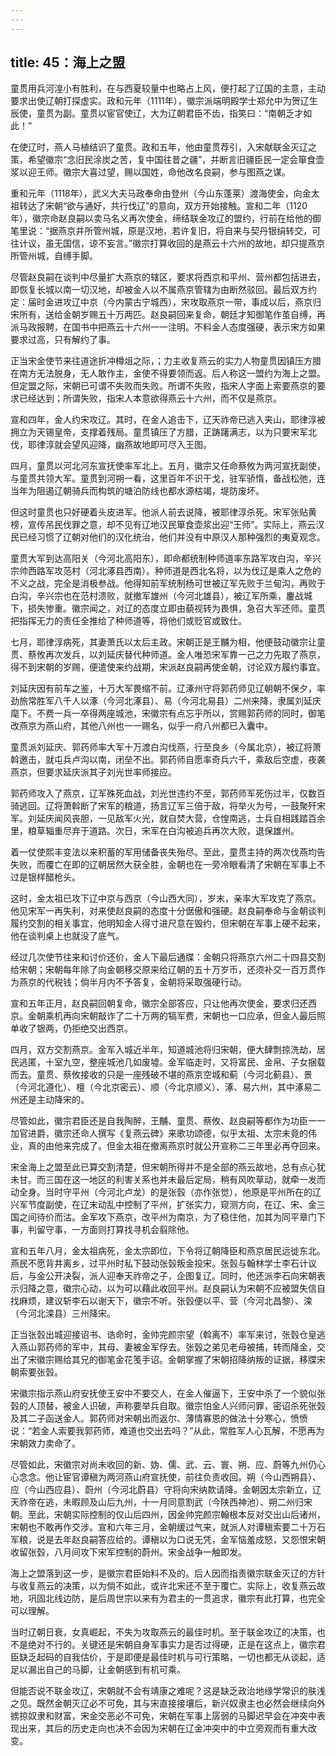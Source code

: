 ```yaml
---
---
---
```

title: 45：海上之盟
---



童贯用兵河湟小有胜利，在与西夏较量中也略占上风，便打起了辽国的主意，主动要求出使辽朝打探虚实。政和元年（1111年），徽宗派端明殿学士郑允中为贺辽生辰使，童贯为副。童贯以宦官使辽，大为辽朝君臣不齿，指笑曰：“南朝乏才如此！”

在使辽时，燕人马植结识了童贯。政和五年，他由童贯荐引，入宋献联金灭辽之策，希望徽宗“念旧民涂炭之苦，复中国往昔之疆”，并断言旧疆臣民一定会箪食壶浆以迎王师。徽宗大喜过望，赐以国姓，命他改名良嗣，参与图燕之谋。

重和元年（1118年），武义大夫马政奉命由登州（今山东蓬莱）渡海使金，向金太祖转达了宋朝“欲与通好，共行伐辽”的意向，双方开始接触。宣和二年（1120年），徽宗命赵良嗣以卖马名义再次使金，缔结联金攻辽的盟约，行前在给他的御笔里说：“据燕京并所管州城，原是汉地，若许复旧，将自来与契丹银绢转交，可往计议，虽无国信，谅不妄言。”徽宗打算收回的是燕云十六州的故地，却只提燕京所管州城，自缚手脚。

尽管赵良嗣在谈判中尽量扩大燕京的辖区，要求将西京和平州、营州都包括进去，即恢复长城以南一切汉地，却被金人以不属燕京管辖为由断然驳回。最后双方约定：届时金进攻辽中京（今内蒙古宁城西），宋攻取燕京一带，事成以后，燕京归宋所有，送给金朝岁赐五十万两匹。赵良嗣回来复命，朝廷才知御笔作茧自缚，再派马政报聘，在国书中把燕云十六州一一注明。不料金人态度强硬，表示宋方如果要求过高，只有解约了事。

正当宋金使节来往道途折冲樽俎之际，；力主收复燕云的实力人物童贯因镇压方腊在南方无法脱身，无人敢作主，金使不得要领而返。后人称这一盟约为海上之盟。但定盟之际，宋朝已可谓不失败而失败。所谓不失败，指宋人字面上索要燕京的要求已经达到；所谓失败，指宋人本意欲得燕云十六州，而不仅是燕京。

宣和四年，金人约宋攻辽。其时，在金人追击下，辽天祚帝已逃入夹山，耶律淳被拥立为天锡皇帝，支撑着残局。童贯镇压了方腊，正踌躇满志，以为只要宋军北伐，耶律淳就会望风迎降，幽燕故地即可尽入王图。

四月，童贯以河北河东宣抚使率军北上。五月，徽宗又任命蔡攸为两河宣抚副使，与童贯共领大军。童贯到河朔一看，这里百年不识干戈，驻军骄惰，备战松弛，连当年为阻遏辽朝骑兵而构筑的塘泊防线也都水源枯竭，堤防废坏。

但这时童贯也只好硬着头皮进军。他派人前去说降，被耶律淳杀死。宋军张贴黄榜，宣传吊民伐罪之意，却不见有辽地汉民箪食壶浆出迎“王师”。实际上，燕云汉民已经习惯了辽朝对他们的汉化统治，他们并没有中原汉人那种强烈的夷夏观念。

童贯大军到达高阳关（今河北高阳东），即命都统制种师道率东路军攻白沟，辛兴宗帅西路军攻范村（河北涿县西南）。种师道是西北名将，以为伐辽是乘人之危的不义之战，完全是消极参战。他得知前军统制杨可世被辽军先败于兰甸沟，再败于白沟，辛兴宗也在范村溃败，就撤军雄州（今河北雄县），被辽军所乘，鏖战城下，损失惨重。徽宗闻之，对辽的态度立即由藐视转为畏惧，急召大军还师。童贯把指挥无力的责任全推给了种师道等，将他们或贬官或致仕。

七月，耶律淳病死，其妻萧氏以太后主政。宋朝正是王黼为相，他便鼓动徽宗让童贯、蔡攸再次发兵，以刘延庆替代种师道。金人唯恐宋军靠一己之力先取了燕京，得不到宋朝的岁赐，便遣使来约战期，宋派赵良嗣再使金朝，讨论双方履约事宜。

刘延庆因有前车之鉴，十万大军畏缩不前。辽涿州守将郭药师见辽朝朝不保夕，率劲旅常胜军八千人以涿（今河北涿县）、易（今河北易县）二州来降，隶属刘延庆麾下。不费一兵一卒得两座城池，宋徽宗有点忘乎所以，赏赐郭药师的同时，御笔改燕京为燕山府，其他八州也一一赐名，似乎一府八州都已入囊中。

童贯派刘延庆、郭药师率大军十万渡白沟伐燕，行至良乡（今属北京），被辽将萧斡邀击，就屯兵卢沟以南，闭垒不出。郭药师自愿率奇兵六千，乘敌后空虚，夜袭燕京，但要求延庆派其子刘光世率师接应。

郭药师攻入了燕京，辽军殊死血战，刘光世违约不至，郭药师军死伤过半，仅数百骑逃回。辽将萧斡断了宋军的粮道，扬言辽军三倍于敌，将举火为号，一鼓聚歼宋军。刘延庆闻风丧胆，一见敌军火光，就自焚大营，仓惶南逃，士兵自相践踏百余里，粮草辎重尽弃于道路。次日，宋军在白沟被追兵再次大败，退保雄州。

着一仗使熙丰变法以来积蓄的军用储备丧失殆尽。至此，童贯主持的两次伐燕均告失败，而覆亡在即的辽朝居然大获全胜，金朝也在一旁冷眼看清了宋朝在军事上不过是银样醋枪头。

这时，金太祖已攻下辽中京与西京（今山西大同），岁末，亲率大军攻克了燕京。他见宋军一再失利，对来使赵良嗣的态度十分倨傲和强硬。赵良嗣奉命与金朝谈判履约交割的相关事宜，他明知金人得寸进尺意在毁约，但宋朝在军事上硬不起来，他在谈判桌上也就没了底气。

经过几次使节往来和讨价还价，金人下最后通牒：金朝只将燕京六州二十四县交割给宋朝；宋朝每年除了向金朝移交原来给辽朝的五十万岁币，还须补交一百万贯作为燕京的代税钱；倘半月内不予答复，金朝将采取强硬行动。

宣和五年正月，赵良嗣回朝复命，徽宗全部答应，只让他再次使金，要求归还西京。金朝乘机再向宋朝敲诈了二十万两的犒军费，宋朝也一口应承，但金人最后照单收了银两，仍拒绝交出西京。

四月，双方交割燕京。金军入城近半年，知道城池将归宋朝，便大肆剽掠洗劫，居民逃匿，十室九空，整座城池几如废墟。金军临走时，又将富民、金帛、子女捆载而去。童贯、蔡攸接收的只是一座残破不堪的燕京空城和蓟（今河北蓟县）、景（今河北遵化）、檀（今北京密云）、顺（今北京顺义）、涿、易六州，其中涿易二州还是主动降宋的。

尽管如此，徽宗君臣还是自我陶醉，王黼、童贯、蔡攸、赵良嗣等都作为功臣一一加官进爵，徽宗还命人撰写《复燕云碑》来歌功颂德，似乎太祖、太宗未竟的伟业，真的由他来完成了。但金太祖在撤离燕京时就公开宣称二三年里必再夺回来。

宋金海上之盟至此已算交割清楚，但宋朝所得并不是全部的燕云故地，总有点心犹未甘。而三国在这一地区的利害关系也并未最后定局，稍有风吹草动，就牵一发而动全身。当时守平州（今河北卢龙）的是张瑴（亦作张觉），他原是平州所在的辽兴军节度副使，在辽末动乱中控制了平州，扩张实力，窥测方向，在辽、宋、金三国之间待价而沽。金军攻下燕京，改平州为南京，为了稳住他，加其为同平章门下事，判留守事，一方面则打算找寻机会翦除他。

宣和五年八月，金太祖病死，金太宗即位，下令将辽朝降臣和燕京居民远徙东北。燕民不愿背井离乡，过平州时私下鼓动张瑴叛金投宋。张瑴与翰林学士李石计议后，与金公开决裂，派人迎奉天祚帝之子，企图复辽。同时，他还派李石向宋朝表示归降之意，徽宗心动，以为可以藉此收回平州。赵良嗣认为宋朝不应被盟失信自找麻烦，建议斩李石以谢天下，徽宗不听。张瑴便以平、营（今河北昌黎）、滦（今河北滦县）三州降宋。

正当张瑴出城迎接诏书、诰命时，金帅完颜宗望（斡离不）率军来讨，张瑴仓皇逃入燕山郭药师的军中，其母、妻被金军俘去。张瑴之弟见老母被捕，转而降金，交出了宋徽宗赐给其兄的御笔金花笺手诏。金朝掌握了宋朝招降纳叛的证据，移牒宋朝索要张瑴。

宋徽宗指示燕山府安抚使王安中不要交人，在金人催逼下，王安中杀了一个貌似张瑴的人顶替，被金人识破，声称要举兵自取。徽宗怕金人兴师问罪，密诏杀死张瑴及其二子函送金人。郭药师对宋朝出而返尔、薄情寡恩的做法十分寒心，愤愤说：“若金人索要我郭药师，难道也交出去吗？”从此，常胜军人心瓦解，不愿再为宋朝效力卖命了。

尽管如此，宋徽宗对尚未收回的新、妫、儒、武、云、寰、朔、应、蔚等九州仍心心念念。他让宦官谭稹为两河燕山府宣抚使，前往负责收回。朔（今山西朔县）、应（今山西应县）、蔚州（今河北蔚县）守将向宋纳款请降。金朝因太宗新立，辽天祚帝在逃，未暇顾及山后九州，十一月同意割武（今陕西神池）、朔二州归宋朝。至此，宋朝实际控制的仅山后四州，因金帅完颜宗翰根本反对交出山后诸州，宋朝也不敢再作交涉。宣和六年三月，金朝缓过气来，就派人对谭稹索要二十万石军粮，说是去年赵良嗣答应给的。谭稹以为口说无凭，金军恼羞成怒，又怨恨宋朝收留张瑴，八月间攻下宋军控制的蔚州。宋金战争一触即发。

海上之盟落到这一步，是徽宗君臣始料不及的。后人因而指责徽宗联金灭辽的方针与收复燕云的决策，以为倘不如此，或许北宋还不至于覆亡。实际上，收复燕云故地，巩固北线边防，是后周世宗以来有为君主的一贯追求，徽宗有此打算，也完全可以理解。

当时辽朝日衰，女真崛起，不失为攻取燕云的最佳时机。至于联金攻辽的决策，也不是绝对不行的。关键还是宋朝自身军事实力是否过得硬，正是在这点上，徽宗君臣缺乏起码的自我估价，于是即便是最佳时机与可行策略，一切也都无从谈起，适足以漏出自己的马脚，让金朝感到有机可乘。

但能否说不联金攻辽，宋朝就不会有靖康之难呢？这是缺乏政治地缘学常识的肤浅之见。既然金朝灭辽必不可免，其与宋直接接壤后，新兴奴隶主也必然会继续向外掳掠奴隶和财富，宋金交恶必不可免，宋朝在军事上孱弱的马脚迟早会在冲突中表现出来，其后的历史走向也决不会因为宋朝在辽金冲突中的中立旁观而有重大改变。